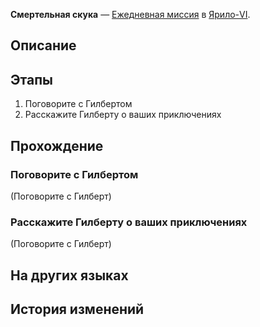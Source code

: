 {{Дополнить|Диалоги.}}
{{Миссия Инфобокс
|id              = 3011111
|Название        = 
|Изображение     = Миссия Освоения Смертельная скука.png
|Тип             = Ежедневная миссия
|События         = 
|Глава           = 
|Условия         = 
|Персонажи       = Гилберт; Первопроходец
|СтартЛокация    = [[Ярило-VI]] — [[Запретная зона Среброгривых Стражей]]
|Локации         = Запретная зона Среброгривых Стражей
|Предыдущая      = 
|Следующая       = 
|Награды         = Кредиты*5 000
}}
'''Смертельная скука''' — [[Ежедневная миссия]] в [[Ярило-VI]].

==Описание==
{{Описание|<!--официальное описание из Перекрёстка судеб-->}}

==Этапы==
# Поговорите с Гилбертом
# Расскажите Гилберту о ваших приключениях

==Прохождение==
{{Дополнить}}


===Поговорите с Гилбертом===
{{Описание миссии|локация=Запретная зона Среброгривых Стражей|Гилберт в Запретной зоне Среброгривых Стражей чем-то обеспокоен. Пойдите и поговорите с ним.}}
{{Диалог Начало}}

;(Поговорите с Гилберт)
<!--Unknown TalkSentence: 301110102-->
<!--Unknown TalkSentence: 301110103-->
{{Диалог Конец}}

===Расскажите Гилберту о ваших приключениях===
{{Описание миссии|локация=Запретная зона Среброгривых Стражей|Гилберт заинтересовался вашими приключениями и хочет написать о них в своём письме.<br />Звучит странно, но, с другой стороны, хвастаться своей историей - это весело.}}
{{Диалог Начало}}

;(Поговорите с Гилберт)
<!--Unknown TalkSentence: 301110201-->
<!--Unknown TalkSentence: 301110202-->
{{Диалог Конец}}

==На других языках==
{{На других языках
|en   = Bored to Death
|zhs  = 百无聊赖
|zht  = 百無聊賴
|ja   = 味気ない日々
|ko   = 따분한 나날
|es   = Aburrimiento mortal
|fr   = Ennui mortel
|ru   = Смертельная скука
|th   = เบื่อหน่ายเกินทน
|vi   = Tâm Trạng Chán Chường
|de   = Zu Tode gelangweilt
|id   = Super Bosan
|pt   = Tédio de Matar
}}

==История изменений==
{{История изменений|2.7}}
